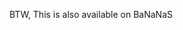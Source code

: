{{en/Community/Scenarios/Scenario|title=The Islands Of Quandaya
|minimap=en/Not yet available 
|screenshot=en/Community/Scenarios/Quandaya-city.png
|description=---English---
The Islands of Quandaya have just gained independence from the British Empire. In the middle of the pacific, this struggling island needs more industry and more importantly, a transport company.
----
---dansk---

Øerne Quandaya har netop opnåede uafhængighed fra det britiske imperium. I midten af ​​Stillehavet, skal denne kæmper ø mere industri og endnu vigtigere, et transportselskab.
|difficulty=Normal
|setting=[[en/Manual/Climates]]
|size=256x256
|relief=Flat
|towns=Normal
|industries=Normal
|realworld=No
|version=1.0.0+
|author=surferconor425
|download_url=http://binaries.openttd.org/bananas/scenario/Islands_of_Quandaya-0.0.3.tar.gz
}}

BTW, This is also available on BaNaNaS